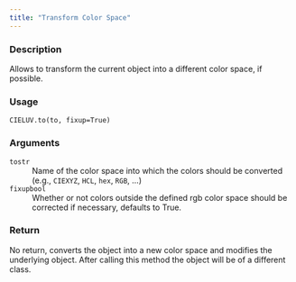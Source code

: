 ```yaml
---
title: "Transform Color Space"
---
```


### Description

Allows to transform the current object into a different color space,
if possible.

### Usage

<pre><code class='language-python'>CIELUV.to(to, fixup=True)</code></pre>

### Arguments

<dl class="pyp-list param-list">
  <dt style = "white-space: nowrap; font-family: monospace; vertical-align: top">
   <code id="colorspace.colorlib.CIELUV.to:to">to</code><code class="argument-class">str</code>
  </dt>
 <dd>Name of the color space into which the colors should be
converted (e.g., `CIEXYZ`, `HCL`, `hex`, `RGB`, ...)</dd>
  <dt style = "white-space: nowrap; font-family: monospace; vertical-align: top">
   <code id="colorspace.colorlib.CIELUV.to:fixup">fixup</code><code class="argument-class">bool</code>
  </dt>
 <dd>Whether or not colors outside the defined rgb color space
should be corrected if necessary, defaults to True.</dd>
</dl>

### Return

No return, converts the object into a new color space and modifies
the underlying object. After calling this method the object will
be of a different class.
